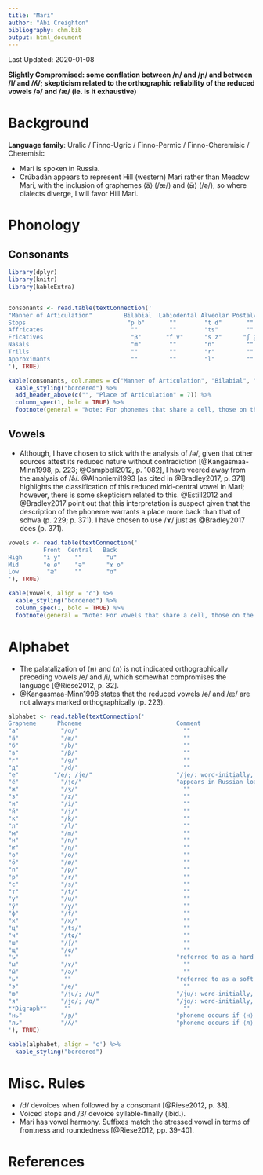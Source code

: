 ```yaml
---
title: "Mari"
author: "Abi Creighton"
bibliography: chm.bib
output: html_document
---
```


Last Updated: 2020-01-08

**Slightly Compromised: some conflation between /n/ and /ɲ/ and between /l/ and /ʎ/; skepticism related to the orthographic reliability of the reduced vowels /ə/ and /æ/ (ie. is it exhaustive)**

# Background

**Language family**: Uralic / Finno-Ugric / Finno-Permic / Finno-Cheremisic / Cheremisic

* Mari is spoken in Russia.
* Crúbadán appears to represent Hill (western) Mari rather than Meadow Mari, with the inclusion of graphemes ⟨ӓ⟩ (/æ/) and ⟨ӹ⟩ (/ə/), so where dialects diverge, I will favor Hill Mari.

# Phonology

## Consonants

```r

library(dplyr)
library(knitr)
library(kableExtra)


consonants <- read.table(textConnection('
"Manner of Articulation"         Bilabial  Labiodental Alveolar Postalveolar Alveopalatal Palatal Velar     
Stops                             "p b"       ""        "t d"       ""           ""         ""    "k ɡ"    
Affricates                         ""         ""        "ts"        ""          "tɕ"        ""     ""
Fricatives                         "β"       "f v"      "s z"      "ʃ ʒ"        "ɕ"         ""     "x"
Nasals                             "m"        ""        "n"         ""           ""         "ɲ"    "ŋ"
Trills                             ""         ""        "r"         ""           ""         ""     ""
Approximants                       ""         ""        "l"         ""           ""        "j ʎ"   ""           
'), TRUE)

kable(consonants, col.names = c("Manner of Articulation", "Bilabial", "Labiodental", "Alveolar", "Postalveolar", "Alveopalatal", "Palatal", "Velar"), align = 'c') %>%
  kable_styling("bordered") %>%
  add_header_above(c("", "Place of Articulation" = 7)) %>%
  column_spec(1, bold = TRUE) %>%
  footnote(general = "Note: For phonemes that share a cell, those on the left are voiceless and those on the right are voiced. Both palatal approximants are voiced, but the one on the right is lateral.", general_title = "")
```

## Vowels

* Although, I have chosen to stick with the analysis of /ə/, given that other sources attest its reduced nature without contradiction [@Kangasmaa-Minn1998, p. 223; @Campbell2012, p. 1082], I have veered away from the analysis of /ə̂/. @Alhoniemi1993 [as cited in @Bradley2017, p. 371] highlights the classification of this reduced mid-central vowel in Mari; however, there is some skepticism related to this. @Estill2012 and @Bradley2017 point out that this interpretation is suspect given that the description of the phoneme warrants a place more back than that of schwa (p. 229; p. 371). I have chosen to use /ɤ/ just as @Bradley2017 does (p. 371).

```r

vowels <- read.table(textConnection('
          Front  Central   Back
High      "i y"    ""       "u"
Mid       "e ø"    "ə"      "ɤ o"
Low        "æ"     ""       "ɑ"
'), TRUE)

kable(vowels, align = 'c') %>%
  kable_styling("bordered") %>%
  column_spec(1, bold = TRUE) %>%
  footnote(general = "Note: For vowels that share a cell, those on the left are unrounded and those on the right are rounded.", general_title = "")

```  

# Alphabet

* The palatalization of ⟨н⟩ and ⟨л⟩ is not indicated orthographically preceding vowels /e/ and /i/, which somewhat compromises the language [@Riese2012, p. 32].
* @Kangasmaa-Minn1998 states that the reduced vowels /ə/ and /æ/ are not always marked orthographically (p. 223).

```r

alphabet <- read.table(textConnection('
Grapheme      Phoneme                           Comment
"а"            "/ɑ/"                              ""
"ӓ"            "/æ/"                              ""
"б"            "/b/"                              ""
"в"            "/β/"                              ""
"г"            "/ɡ/"                              ""
"д"            "/d/"                              ""
"е"          "/e/; /je/"                        "/je/: word-initially, following vowels, and following both the hard and soft sign"
"ё"            "/jo/"                           "appears in Russian loanwords"
"ж"            "/ʒ/"                              ""
"з"            "/z/"                              ""
"и"            "/i/"                              ""
"й"            "/j/"                              ""
"к"            "/k/"                              ""
"л"            "/l/"                              ""
"м"            "/m/"                              ""
"н"            "/n/"                              ""
"ҥ"            "/ŋ/"                              ""
"о"            "/o/"                              ""
"ӧ"            "/ø/"                              ""
"п"            "/p/"                              ""
"р"            "/r/"                              ""
"с"            "/s/"                              ""
"т"            "/t/"                              ""
"у"            "/u/"                              ""
"ӱ"            "/y/"                              ""
"ф"            "/f/"                              ""
"х"            "/x/"                              ""
"ц"            "/ts/"                             ""
"ч"            "/tɕ/"                             ""
"ш"            "/ʃ/"                              ""
"щ"            "/ɕ/"                              ""
"ъ"             ""                              "referred to as a hard sign: indicates palatalization at word boundaries and when preceding specific vowels"
"ы"            "/ɤ/"                              ""
"ӹ"            "/ə/"                              ""
"ь"             ""                              "referred to as a soft sign: indicates palatalization of specific consonants and when preceding specific vowels"
"э"            "/e/"                              ""
"ю"            "/ju/; /u/"                      "/ju/: word-initially, following vowels, and following both the hard and soft sign"
"я"            "/jɑ/; /ɑ/"                      "/jɑ/: word-initially, following vowels, and following both the hard and soft sign"
**Digraph**     ""                                ""
"нь"           "/ɲ/"                            "phoneme occurs if ⟨н⟩ is also followed by ⟨ю⟩ or ⟨я⟩"
"ль"           "/ʎ/"                            "phoneme occurs if ⟨л⟩ is also followed by ⟨ю⟩ or ⟨я⟩"
'), TRUE)

kable(alphabet, align = 'c') %>%
  kable_styling("bordered")
```

# Misc. Rules

* /d/ devoices when followed by a consonant [@Riese2012, p. 38].
* Voiced stops and /β/ devoice syllable-finally (ibid.).
* Mari has vowel harmony. Suffixes match the stressed vowel in terms of frontness and roundedness [@Riese2012, pp. 39-40].

# References
